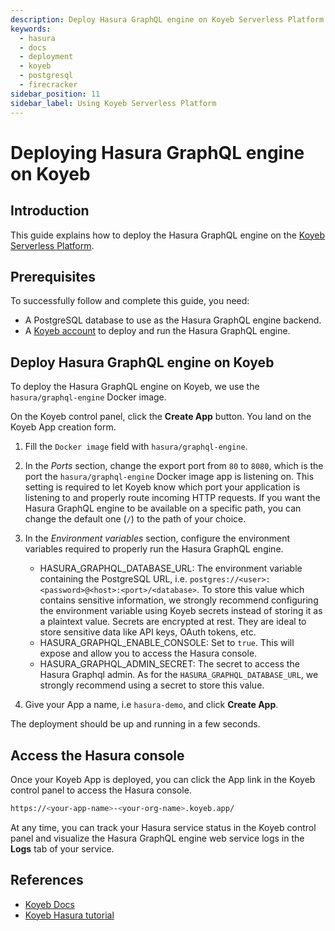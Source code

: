 ```yaml
---
description: Deploy Hasura GraphQL engine on Koyeb Serverless Platform with Docker
keywords:
  - hasura
  - docs
  - deployment
  - koyeb
  - postgresql
  - firecracker
sidebar_position: 11
sidebar_label: Using Koyeb Serverless Platform
---
```



# Deploying Hasura GraphQL engine on Koyeb

## Introduction

This guide explains how to deploy the Hasura GraphQL engine on the [Koyeb Serverless Platform](https://koyeb.com).

## Prerequisites

To successfully follow and complete this guide, you need:

- A PostgreSQL database to use as the Hasura GraphQL engine backend.
- A [Koyeb account](https://app.koyeb.com) to deploy and run the Hasura GraphQL engine.

## Deploy Hasura GraphQL engine on Koyeb

To deploy the Hasura GraphQL engine on Koyeb, we use the `hasura/graphql-engine` Docker image.

On the Koyeb control panel, click the **Create App** button. You land on the Koyeb App creation form.

<Thumbnail src='/img/deployment/koyeb-hasura-app-creation.png' alt='Koyeb control panel' />

1. Fill the `Docker image` field with `hasura/graphql-engine`.

2. In the _Ports_ section, change the export port from `80` to `8080`, which is the port the `hasura/graphql-engine`
   Docker image app is listening on. This setting is required to let Koyeb know which port your application is listening
   to and properly route incoming HTTP requests. If you want the Hasura GraphQL engine to be available on a specific
   path, you can change the default one (`/`) to the path of your choice.

3. In the _Environment variables_ section, configure the environment variables required to properly run the Hasura
   GraphQL engine.

   - HASURA_GRAPHQL_DATABASE_URL: The environment variable containing the PostgreSQL URL, i.e.
     `postgres://<user>:<password>@<host>:<port>/<database>`. To store this value which contains sensitive information,
     we strongly recommend configuring the environment variable using Koyeb secrets instead of storing it as a plaintext
     value. Secrets are encrypted at rest. They are ideal to store sensitive data like API keys, OAuth tokens, etc.
   - HASURA_GRAPHQL_ENABLE_CONSOLE: Set to `true`. This will expose and allow you to access the Hasura console.
   - HASURA_GRAPHQL_ADMIN_SECRET: The secret to access the Hasura Graphql admin. As for the
     `HASURA_GRAPHQL_DATABASE_URL`, we strongly recommend using a secret to store this value.

4. Give your App a name, i.e `hasura-demo`, and click **Create App**.

The deployment should be up and running in a few seconds.

## Access the Hasura console

Once your Koyeb App is deployed, you can click the App link in the Koyeb control panel to access the Hasura console.

<Thumbnail src='/img/deployment/koyeb-hasura-service.png' alt='Koyeb control panel' />

```bash
https://<your-app-name>-<your-org-name>.koyeb.app/
```

At any time, you can track your Hasura service status in the Koyeb control panel and visualize the Hasura GraphQL engine
web service logs in the **Logs** tab of your service.

## References

- [Koyeb Docs](https://koyeb.com/docs>)
- [Koyeb Hasura tutorial](https://www.koyeb.com/tutorials/deploy-the-hasura-graphql-engine-to-expose-and-create-apis-from-your-databases-on-koyeb)
